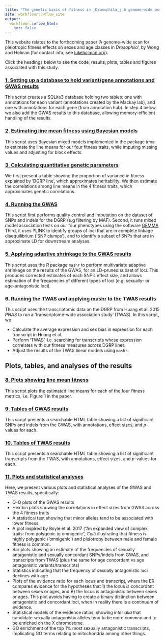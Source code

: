 ```yaml
---
title: "The genetic basis of fitness in _Drosophila_; A genome-wide association study"
site: workflowr::wflow_site
output:
  workflowr::wflow_html:
    toc: false
---
```


This website relates to the forthcoming paper 'A genome-wide scan for pleiotropic fitness effects on sexes and age classes in _Drosophila_', by Wong and Holman (for contact info, see [lukeholman.org](https://www.lukeholman.org/)).

Click the headings below to see the code, results, plots, tables and figures associated with this study. 

### [1. Setting up a database to hold variant/gene annotations and GWAS results](make_annotation_database.html)

This script creates a SQLite3 database holding two tables: one with annotations for each variant (annotations created by the Mackay lab), and one with annotations for each gene (from annotation hub). In step 4 below, we also add the GWAS results to this database, allowing memory-efficient handling of the results. 

### [2. Estimating line mean fitness using Bayesian models](get_predicted_line_means.html)

This script uses Bayesian mixed models implemented in the package `brms` to estimate the line means for our four fitness traits, while imputing missing values and adjusting for block effects.

### [3. Calculating quantitative genetic parameters](quant_genetics.html)

We first present a table showing the proportion of variance in fitness explained by 'DGRP line', which approximates heritability. We then estimate the correlations among line means in the 4 fitness traits, which approximates genetic correlations.

### [4. Running the GWAS](perfom_gwas.html)

This script first performs quality control and imputation on the dataset of SNPs and indels for the DGRP (e.g filtering by MAF). Second, it runs mixed model association tests on our four phenotypes using the software [GEMMA](http://www.xzlab.org/software/GEMMAmanual.pdf). Third, it uses PLINK to identify groups of loci that are in complete linkage disequilibrium ('SNP clumps'), and to identify a subset of SNPs that are in approximate LD for downstream analyses.

### [5. Applying adaptive shrinkage to the GWAS results](gwas_adaptive_shrinkage.html)

This script uses the R package `mashr` to perform multivariate adaptive shrinkage on the results of the GWAS, for an LD-pruned subset of loci. This produces corrected estimates of each SNP's effect size, and allows estimation of the frequencies of different types of loci (e.g. sexually- or age-antagonistic loci).

### [6. Running the TWAS and applying mashr to the TWAS results](TWAS.html)

This script uses the transcriptomic data on the DGRP from Huang et al. 2015 _PNAS_ to run a 'transcriptome-wide association study' (TWAS). In this script, we

- Calculate the average expression and sex bias in expression for each transcript in Huang et al.
- Perform 'TWAS', i.e. searching for transcripts whose expression correlates with our fitness measures across DGRP lines
- Adjust the results of the TWAS linear models using `mashr`.


## Plots, tables, and analyses of the results

### [8. Plots showing line mean fitness](plot_line_means.html)

This script plots the estimated line means for each of the four fitness metrics, i.e. Figure 1 in the paper.

### [9. Tables of GWAS results](GWAS_tables.html)

This script presents a searchable HTML table showing a list of significant SNPs and indels from the GWAS, with annotations, effect sizes, and $p$-values for each. 

### [10. Tables of TWAS results](TWAS_tables.html)

This script presents a searchable HTML table showing a list of significant transcripts from the TWAS, with annotations, effect sizes, and $p$-values for each. 


### [11. Plots and statistical analyses](plot_models_variant_effects.html)

Here, we present various plots and statistical analyses of the GWAS and TWAS results, specifically:

- Q-Q plots of the GWAS results
- Hex bin plots showing the correlations in effect sizes from GWAS across the 4 fitness traits
- A statistical test showing that minor alleles tend to be associated with lower fitness
- A plot inspired by Boyle et al. 2017 ("An expanded view of complex traits: from polygenic to omnigenic", _Cell_) illustrating that fitness is highly polygenic ('omnigenic') and pleiotropy between male and female fitness is common. 
- Bar plots showing an estimate of the frequencies of sexually antagonistic and sexually concordant SNPs/indels from GWAS, and transcripts from TWAS (plus the same for age concordant vs age antagonistic variants/transcripts)
- Statistics indicating that the frequency of sexually antagonistic loci declines with age
- Plots of the evidence ratio for each locus and transcript, where the ER compares evidence for the hypotheses that 1) the locus is concordant between sexes or ages, and B) the locus is antagonistic between sexes or ages. This plot avoids having to create a binary distinction between antagonistic and concordant loci, when in reality there is a continuum of evidence.
- Statistical models of the evidence ratios, showing _inter alia_ that candidate sexually antagonistic alleles tend to be more common and to be enriched on the X chromosome.
- GO enrichment of the top 1% most sexually antagonistic transcripts, implicating GO terms relating to mitochondria among other things.  




<!-- Heritability -->
<!--  - Correlated with selection experienced by the gene? Angatonism? -->
<!--  - Correlated with sex-specificity in expression? -->

<!-- eQTLs -->
<!--  - Are there eQTLs with matching, independent, and opposite-sex effects? YES TO ALL. NEED TO RE-DO eQTL ANALYSIS  -->
<!--  - Are there more overlaps between the eQTLs and fitness QTLs than expected by chance? Correlation in p-vals? -->


<!-- Predictions -->
<!--  - eQTLs that affect transciption the same way in both sexes will have SA fitness effects for transcripts under SA selection (or concordant for concordant) We need: -->
<!--    - Effect size for the eQTL on the transcript, in both sexes (re-run eQTL) -->
<!--    - Effect size for the eQTL on fitness, in both sexes (done) -->
<!--    - Effect size for the transcript on fitness (done) -->
<!--    - "Allele 1 made the transcript increase in both sexes, good for males and bad for females" -->
<!--  - eQTLs that only affect transciption in one sex will have a more sex-specific fitness effect as well (not concordant, not antag) -->
<!--  - eQTLs where the + and - alleles are swapped between sexes will be antagonistic or concordant, depending on sex-specific selection on that transcript -->
<!--  - Transcripts will show the twin peaks relationship between sex bias in expression and SA selection -->
<!--  - Genes targetted by dsx will be extra antagonistic -->


